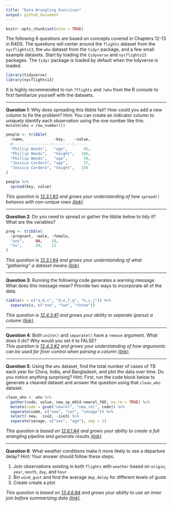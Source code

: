 ```yaml
---
title: "Data Wrangling Exercises"
output: github_document
---
```


```r
knitr::opts_chunk$set(echo = TRUE)
```

The following 6 questions are based on concepts covered in Chapters 12-13 in R4DS. 
The questions will center around the `flights` dataset from the `nycflights13`, 
the `who` dataset from the `tidyr` package, and a few small example datasets. 
Start by loading the `tidyverse` and `nycflights13` packages. The `tidyr` package 
is loaded by default when the tidyverse is loaded.

```r
library(tidyverse)
library(nycflights13)
```

It is highly recommended to run `?flights` and `?who` from the R console to first 
familiarize yourself with the datasets.

--- 

**Question 1**:
Why does spreading this tibble fail? How could you add a new column to fix the problem? 
Hint: You can create an indicator column to uniquely identify each observation using 
the row number like this: `mutate(obs = row_number())`

```r
people <- tribble(
  ~name,             ~key,    ~value,
  #-----------------|--------|------
  "Phillip Woods",   "age",       45,
  "Phillip Woods",   "height",   186,
  "Phillip Woods",   "age",       50,
  "Jessica Cordero", "age",       37,
  "Jessica Cordero", "height",   156
)

people %>% 
  spread(key, value)
```

*This question is [12.3.1.#3](http://r4ds.had.co.nz/tidy-data.html#exercises-22) and grows your understanding of how `spread()` behaves with non-unique rows [(link)](http://r4ds.had.co.nz/tidy-data.html#spreading).*

---

**Question 2**:
Do you need to spread or gather the tibble below to tidy it? What are the variables?

```r
preg <- tribble(
  ~pregnant, ~male, ~female,
  "yes",     NA,    10,
  "no",      20,    12
)
```

*This question is [12.3.1.#4](http://r4ds.had.co.nz/tidy-data.html#exercises-22) and grows your understanding of what "gathering" a dataset means [(link)](http://r4ds.had.co.nz/tidy-data.html#gathering).*

---

**Question 3**:
Running the following code generates a warning message. What does this message 
mean? Provide two ways to incorporate all of the data.

```r
tibble(x = c("a,b,c", "d,e,f,g", "h,i,j")) %>% 
  separate(x, c("one", "two", "three"))
```

*This question is [12.4.3.#1](http://r4ds.had.co.nz/tidy-data.html#exercises-23) and grows your ability to separate (parse) a column [(link)](http://r4ds.had.co.nz/tidy-data.html#separate).*

---

**Question 4**:
Both `unite()` and `separate()` have a `remove` argument. What does it do? Why would 
you set it to FALSE?  
*This question is [12.4.3.#2](http://r4ds.had.co.nz/tidy-data.html#exercises-23) and grows your understanding of how arguments can be used for finer control when parsing a column [(link)](http://r4ds.had.co.nz/tidy-data.html#spreading-and-gathering).*

---

**Question 5**:
Using the `who` dataset, find the total number of cases of TB each year for China, 
India, and Bangladesh, and plot the data over time. Do you notice anything surprising? 
Hint: First, run the code block below to generate a cleaned dataset and answer 
the question using that `clean_who` dataset.  

```r
clean_who <- who %>%
  gather(code, value, new_sp_m014:newrel_f65, na.rm = TRUE) %>% 
  mutate(code = gsub("newrel", "new_rel", code)) %>%
  separate(code, c("new", "var", "sexage")) %>% 
  select(-new, -iso2, -iso3) %>% 
  separate(sexage, c("sex", "age"), sep = 1)
```

*This question is based on [12.6.1.#4](http://r4ds.had.co.nz/tidy-data.html#exercises-25) and grows your ability to create a full wrangling pipeline and generate results [(link)](http://r4ds.had.co.nz/tidy-data.html#case-study).*

---

**Question 6**:
What weather conditions make it more likely to see a departure delay? Hint: Your 
answer should follow these steps:

1. Join observations existing in both `flights` with `weather` based on `origin`, 
`year`, `month`, `day`, and `hour`
2. Bin `wind_gust` and find the average `dep_delay` for different levels of gusts
3. Create create a plot

*This question is based on [13.4.6.#4](http://r4ds.had.co.nz/relational-data.html#exercises-28) and grows your ability to use an inner join before summarizing data [(link)](http://r4ds.had.co.nz/relational-data.html#inner-join).*
